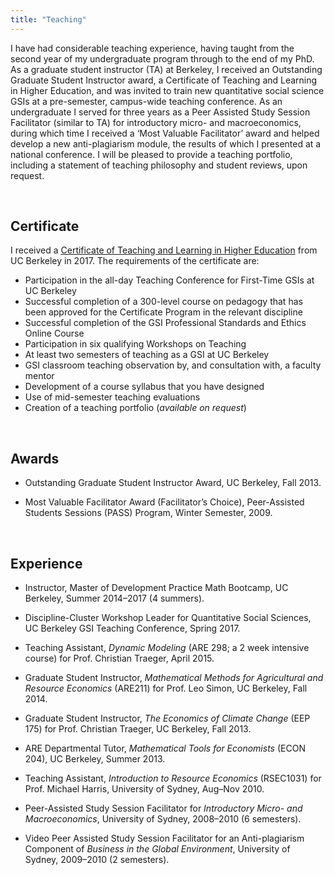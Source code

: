 ```yaml
---
title: "Teaching"
---
```


<!-- Teaching page under construction -->

I have had considerable teaching experience, having taught from the second year of my undergraduate program through to the end of my PhD. As a graduate student instructor (TA) at Berkeley, I received an Outstanding Graduate Student Instructor award, a Certificate of Teaching and Learning in Higher Education, and was invited to train new quantitative social science GSIs at a pre-semester, campus-wide teaching conference. As an undergraduate I served for three years as a Peer Assisted Study Session Facilitator (similar to TA) for introductory micro- and macroeconomics, during which time I received a ‘Most Valuable Facilitator’ award and helped develop a new anti-plagiarism module, the results of which I presented at a national conference. I will be pleased to provide a teaching portfolio, including a statement of teaching philosophy and student reviews, upon request.

&nbsp;

## Certificate
I received a [Certificate of Teaching and Learning in Higher Education](https://gsi.berkeley.edu/programs-services/certificate-program/) from UC Berkeley in 2017. The requirements of the certificate are:

 - Participation in the all-day Teaching Conference for First-Time GSIs at UC Berkeley
 - Successful completion of a 300-level course on pedagogy that has been approved for the Certificate Program in the relevant discipline
 - Successful completion of the GSI Professional Standards and Ethics Online Course
 - Participation in six qualifying Workshops on Teaching
 - At least two semesters of teaching as a GSI at UC Berkeley
 - GSI classroom teaching observation by, and consultation with, a faculty mentor
 - Development of a course syllabus that you have designed
 - Use of mid-semester teaching evaluations
 - Creation of a teaching portfolio (*available on request*)

&nbsp;

## Awards

 - Outstanding Graduate Student Instructor Award, UC Berkeley, Fall 2013.
 
 - Most Valuable Facilitator Award (Facilitator's Choice), Peer-Assisted Students Sessions (PASS) Program, Winter Semester, 2009.

&nbsp;

## Experience

 - Instructor, Master of Development Practice Math Bootcamp, UC Berkeley, Summer 2014--2017 (4 summers).
 
 - Discipline-Cluster Workshop Leader for Quantitative Social Sciences, UC Berkeley GSI Teaching Conference, Spring 2017.
 
 - Teaching Assistant, *Dynamic Modeling* (ARE 298; a 2 week intensive course) for Prof. Christian Traeger, April 2015.
 
 - Graduate Student Instructor, *Mathematical Methods for Agricultural and Resource Economics* (ARE211) for Prof. Leo Simon, UC Berkeley, Fall 2014.
 
 - Graduate Student Instructor, *The Economics of Climate Change* (EEP 175) for Prof. Christian Traeger, UC Berkeley, Fall 2013.
 
 - ARE Departmental Tutor, *Mathematical Tools for Economists* (ECON 204), UC Berkeley, Summer 2013.
 
 - Teaching Assistant, *Introduction to Resource Economics* (RSEC1031) for Prof. Michael Harris, University of Sydney, Aug--Nov 2010.
 
 - Peer-Assisted Study Session Facilitator for *Introductory Micro- and Macroeconomics*, University of Sydney, 2008--2010 (6 semesters).
 
 - Video Peer Assisted Study Session Facilitator for an Anti-plagiarism Component of *Business in the Global Environment*, University of Sydney, 2009--2010 (2 semesters).



<!-- [Write up teaching paragraph--perhaps extract from Teaching Portfolio] -->
<!-- I won the Outstanding Graduate Student Instructor Award -->
<!-- earned and the Certificate of Teaching and Learning in Higher Education UC Berkeley. -->
